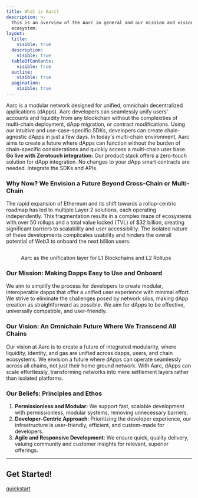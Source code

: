 ```yaml
---
title: What is Aarc?
description: >-
  This is an overview of the Aarc in general and our mission and vision for Web3
  ecosystem.
layout:
  title:
    visible: true
  description:
    visible: true
  tableOfContents:
    visible: true
  outline:
    visible: true
  pagination:
    visible: true
---
```


Aarc is a modular network designed for unified, omnichain decentralized applications (dApps). Aarc developers can seamlessly unify users' accounts and liquidity from any blockchain without the complexities of multi-chain deployment, dApp migration, or contract modifications. Using our intuitive and use-case-specific SDKs, developers can create chain-agnostic dApps in just a few days. In today's multi-chain environment, Aarc aims to create a future where dApps can function without the burden of chain-specific considerations and quickly access a multi-chain user base. **Go live with Zerotouch integration:**  Our product stack offers a zero-touch solution for dApp integration. No changes to your dApp smart contracts are needed. Integrate the SDKs and APIs.

### Why Now? We Envision a Future Beyond Cross-Chain or Multi-Chain

The rapid expansion of Ethereum and its shift towards a rollup-centric roadmap has led to multiple Layer 2 solutions, each operating independently. This fragmentation results in a complex maze of ecosystems with over 50 rollups and a total value locked (TVL) of $32 billion, creating significant barriers to scalability and user accessibility. The isolated nature of these developments complicates usability and hinders the overall potential of Web3 to onboard the next billion users.

<figure><img src="../.gitbook/assets/image.png" alt/><figcaption><p>Aarc as the unification layer for L1 Blockchains and L2 Rollups</p></figcaption></figure>

### **Our Mission: Making Dapps Easy to Use and Onboard**

We aim to simplify the process for developers to create modular, interoperable dapps that offer a unified user experience with minimal effort. We strive to eliminate the challenges posed by network silos, making dApp creation as straightforward as possible. We aim for dApps to be effective, universally compatible, and user-friendly.

### **Our Vision: An Omnichain Future Where We Transcend All Chains**

Our vision at Aarc is to create a future of integrated modularity, where liquidity, identity, and gas are unified across dapps, users, and chain ecosystems. We envision a future where dApps can operate seamlessly across all chains, not just their home ground network. With Aarc, dApps can scale effortlessly, transforming networks into mere settlement layers rather than isolated platforms.

### Our Beliefs: Principles and Ethos

1. **Permissionless and Modular:** We support fast, scalable development with permissionless, modular systems, removing unnecessary barriers.
2. **Developer-Centric Approach**: Prioritizing the developer experience, our infrastructure is user-friendly, efficient, and custom-made for developers.
3. **Agile and Responsive Development**: We ensure quick, quality delivery, valuing community and customer insights for relevant, superior offerings.

***

## Get Started!

[quickstart](developers/quickstart)
